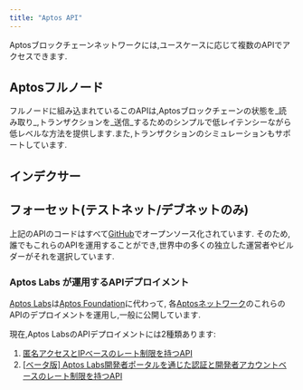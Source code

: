 ```yaml
---
title: "Aptos API"
---
```



Aptosブロックチェーンネットワークには,ユースケースに応じて複数のAPIでアクセスできます.

## Aptosフルノード

フルノードに組み込まれているこのAPIは,Aptosブロックチェーンの状態を_読み取り_,トランザクションを_送信_するためのシンプルで低レイテンシーながら低レベルな方法を提供します.また,トランザクションのシミュレーションもサポートしています.

<CardGrid>
  <LinkCard href="/ja/build/apis/fullnode-rest-api-reference?network=mainnet" title="Aptos フルノード REST API（メインネット）" description="Aptos フルノード REST APIのメインネットAPIプレイグラウンド" />

<LinkCard href="/ja/build/apis/fullnode-rest-api-reference?network=testnet" title="Aptos フルノード REST API（テストネット）" description="Aptos フルノード REST APIのテストネットAPIプレイグラウンド" />

<LinkCard href="/ja/build/apis/fullnode-rest-api-reference?network=devnet" title="Aptos フルノード REST API（デブネット）" description="Aptos フルノード REST APIのデブネットAPIプレイグラウンド" />
</CardGrid>

## インデクサー

<CardGrid>
  <LinkCard
    href="/ja/build/indexer"
    title="インデクサー GraphQL API"
    description="このGraphQL APIは、Aptosブロックチェーンから状態を読み取るための高レベルで独自のGraphQLインターフェースを提供します。
NFT、Aptosオブジェクト、またはカスタムMoveコントラクトとの対話に最適です。
インデクサーを利用したGraphQL APIの詳細はこちらをご覧ください。"
  />

<LinkCard
    href="/ja/build/indexer/txn-stream"
    title="トランザクションストリームAPI"
    description="このGRPC APIは、過去および実時間のトランザクションデータをインデックスプロセッサーにストリーミングします。
Aptosコアインデックスで使用され、リアルタイムのブロックチェーンデータ処理のためのカスタムアプリケーション固有の
インデックスプロセッサーもサポートできます。詳細はこちらをご覧ください。"
  />
</CardGrid>

## フォーセット(テストネット/デブネットのみ)

<CardGrid>
  <LinkCard
    href="/ja/build/apis/faucet-api"
    title="フォーセットAPI"
    description="このAPIはデブネットでテストトークンを受け取る機能を提供します。主な目的は、アプリケーションと
Moveコントラクトをメインネットにデプロイする前の開発とテストです。テストネットではミントページでミントできます。"
  />
</CardGrid>

上記のAPIのコードはすべて[GitHub](https://github.com/aptos-labs/aptos-core)でオープンソース化されています.
そのため,誰でもこれらのAPIを運用することができ,世界中の多くの独立した運営者やビルダーがそれを選択しています.

### Aptos Labs が運用するAPIデプロイメント

[Aptos Labs](https://aptoslabs.com)は[Aptos Foundation](https://aptosfoundation.org/)に代わって,
各[Aptosネットワーク](/ja/network/nodes/networks)のこれらのAPIのデプロイメントを運用し,一般に公開しています.

現在,Aptos LabsのAPIデプロイメントには2種類あります:

1. [匿名アクセスとIPベースのレート制限を持つAPI](/ja/network/nodes/networks)
2. [[ベータ版] Aptos Labs開発者ポータルを通じた認証と開発者アカウントベースのレート制限を持つAPI](/ja/build/apis/aptos-labs-developer-portal)
